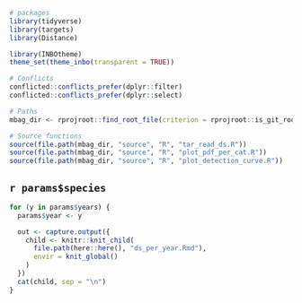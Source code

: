 
```r
# packages
library(tidyverse)
library(targets)
library(Distance)

library(INBOtheme)
theme_set(theme_inbo(transparent = TRUE))

# Conflicts
conflicted::conflicts_prefer(dplyr::filter)
conflicted::conflicts_prefer(dplyr::select)

# Paths
mbag_dir <- rprojroot::find_root_file(criterion = rprojroot::is_git_root)

# Source functions
source(file.path(mbag_dir, "source", "R", "tar_read_ds.R"))
source(file.path(mbag_dir, "source", "R", "plot_pdf_per_cat.R"))
source(file.path(mbag_dir, "source", "R", "plot_detection_curve.R"))
```

## `r params$species`

```r
for (y in params$years) {
  params$year <- y

  out <- capture.output({
    child <- knitr::knit_child(
      file.path(here::here(), "ds_per_year.Rmd"),
      envir = knit_global()
    )
  })
  cat(child, sep = "\n")
}
```
